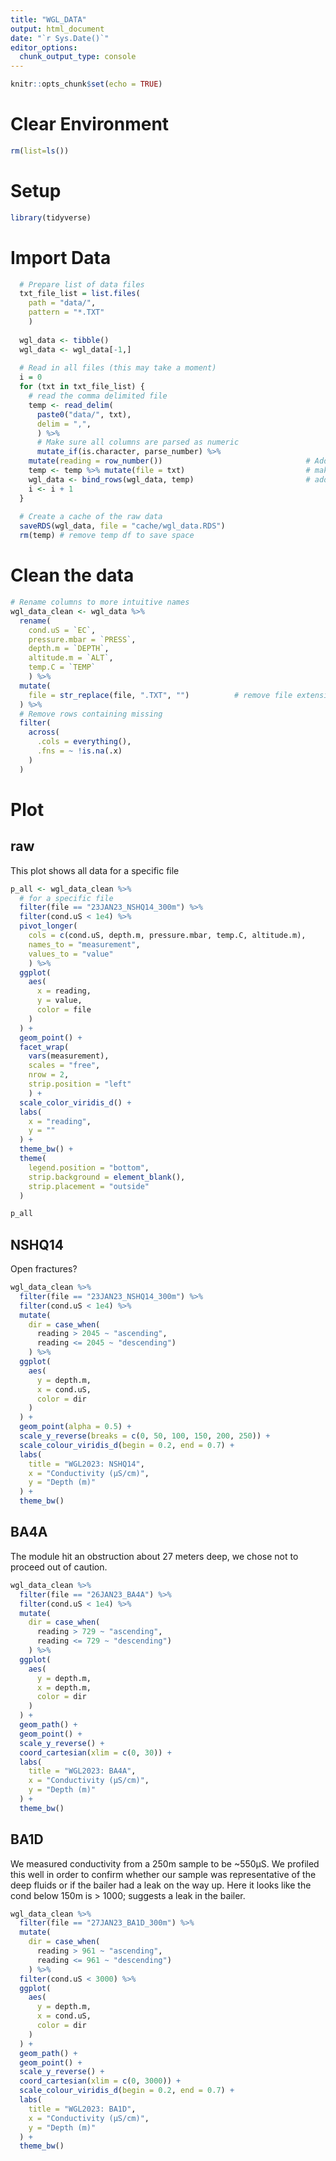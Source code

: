 ```yaml
---
title: "WGL_DATA"
output: html_document
date: "`r Sys.Date()`"
editor_options: 
  chunk_output_type: console
---
```


```r
knitr::opts_chunk$set(echo = TRUE)
```

# Clear Environment

```r
rm(list=ls())
```


# Setup
```r
library(tidyverse)
```

# Import Data

```r

  # Prepare list of data files
  txt_file_list = list.files(
    path = "data/",
    pattern = "*.TXT"
    )
  
  wgl_data <- tibble()
  wgl_data <- wgl_data[-1,]
  
  # Read in all files (this may take a moment)
  i = 0
  for (txt in txt_file_list) {
    # read the comma delimited file
    temp <- read_delim(
      paste0("data/", txt),
      delim = ",",
      ) %>% 
      # Make sure all columns are parsed as numeric
      mutate_if(is.character, parse_number) %>% 
    mutate(reading = row_number())                                # Add the reading number)
    temp <- temp %>% mutate(file = txt)                           # make a new column "file" to differentiate files
    wgl_data <- bind_rows(wgl_data, temp)                         # add the new data to the full dataset
    i <- i + 1
  }
  
  # Create a cache of the raw data
  saveRDS(wgl_data, file = "cache/wgl_data.RDS")
  rm(temp) # remove temp df to save space
```

# Clean the data

```r
# Rename columns to more intuitive names
wgl_data_clean <- wgl_data %>% 
  rename(
    cond.uS = `EC`,
    pressure.mbar = `PRESS`,
    depth.m = `DEPTH`,
    altitude.m = `ALT`,
    temp.C = `TEMP`
    ) %>% 
  mutate(
    file = str_replace(file, ".TXT", "")          # remove file extension from filename
  ) %>% 
  # Remove rows containing missing
  filter(
    across(
      .cols = everything(),
      .fns = ~ !is.na(.x)
    )
  )
```


# Plot

## raw

This plot shows all data for a specific file

```r
p_all <- wgl_data_clean %>%
  # for a specific file
  filter(file == "23JAN23_NSHQ14_300m") %>%
  filter(cond.uS < 1e4) %>% 
  pivot_longer(
    cols = c(cond.uS, depth.m, pressure.mbar, temp.C, altitude.m),
    names_to = "measurement",
    values_to = "value"
    ) %>% 
  ggplot(
    aes(
      x = reading,
      y = value,
      color = file
    )
  ) +
  geom_point() +
  facet_wrap(
    vars(measurement), 
    scales = "free", 
    nrow = 2,
    strip.position = "left"
    ) +
  scale_color_viridis_d() +
  labs(
    x = "reading",
    y = ""
  ) +
  theme_bw() +
  theme(
    legend.position = "bottom",
    strip.background = element_blank(),
    strip.placement = "outside"
  )

p_all
```

## NSHQ14 

Open fractures?

```r
wgl_data_clean %>% 
  filter(file == "23JAN23_NSHQ14_300m") %>%
  filter(cond.uS < 1e4) %>% 
  mutate(
    dir = case_when(
      reading > 2045 ~ "ascending", 
      reading <= 2045 ~ "descending")
    ) %>%
  ggplot(
    aes(
      y = depth.m,
      x = cond.uS,
      color = dir
    )
  ) +
  geom_point(alpha = 0.5) +
  scale_y_reverse(breaks = c(0, 50, 100, 150, 200, 250)) +
  scale_colour_viridis_d(begin = 0.2, end = 0.7) +
  labs(
    title = "WGL2023: NSHQ14",
    x = "Conductivity (µS/cm)",
    y = "Depth (m)"
  ) +
  theme_bw()
```

## BA4A 

The module hit an obstruction about 27 meters deep, we chose not to proceed out of caution.
```r
wgl_data_clean %>% 
  filter(file == "26JAN23_BA4A") %>%
  filter(cond.uS < 1e4) %>% 
  mutate(
    dir = case_when(
      reading > 729 ~ "ascending", 
      reading <= 729 ~ "descending")
    ) %>% 
  ggplot(
    aes(
      y = depth.m,
      x = depth.m,
      color = dir
    )
  ) +
  geom_path() +
  geom_point() +
  scale_y_reverse() +
  coord_cartesian(xlim = c(0, 30)) +
  labs(
    title = "WGL2023: BA4A",
    x = "Conductivity (µS/cm)",
    y = "Depth (m)"
  ) +
  theme_bw()
```

## BA1D 

We measured conductivity from a 250m sample to be ~550µS. We profiled this well in order to confirm whether our sample was representative of the deep fluids or if the bailer had a leak on the way up. Here it looks like the cond below 150m is > 1000; suggests a leak in the bailer.


```r
wgl_data_clean %>% 
  filter(file == "27JAN23_BA1D_300m") %>%
  mutate(
    dir = case_when(
      reading > 961 ~ "ascending", 
      reading <= 961 ~ "descending")
    ) %>% 
  filter(cond.uS < 3000) %>% 
  ggplot(
    aes(
      y = depth.m,
      x = cond.uS,
      color = dir
    )
  ) +
  geom_path() +
  geom_point() +
  scale_y_reverse() +
  coord_cartesian(xlim = c(0, 3000)) +
  scale_colour_viridis_d(begin = 0.2, end = 0.7) +
  labs(
    title = "WGL2023: BA1D",
    x = "Conductivity (µS/cm)",
    y = "Depth (m)"
  ) +
  theme_bw()
```
